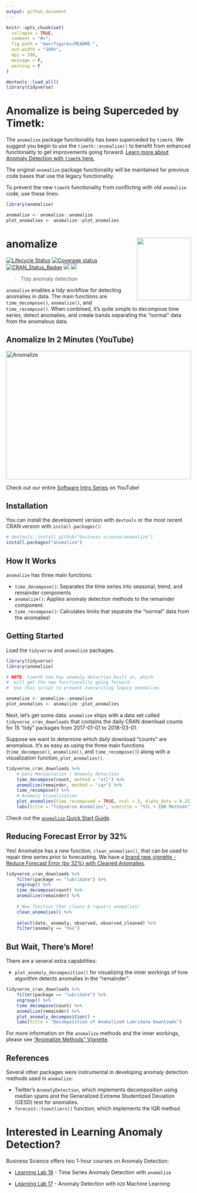 ```yaml
---
output: github_document
---
```


<!-- README.md is generated from README.Rmd. Please edit that file -->

```r
knitr::opts_chunk$set(
  collapse = TRUE,
  comment = "#>",
  fig.path = "man/figures/README-",
  out.width = "100%",
  dpi = 200,
  message = F,
  warning = F
)

devtools::load_all()
library(tidyverse)
```

# Anomalize is being Superceded by Timetk:

The `anomalize` package functionality has been superceded by `timetk`. We suggest you begin to use the `timetk::anomalize()` to benefit from enhanced functionality to get improvements going forward. [Learn more about Anomaly Detection with `timetk` here.](https://business-science.github.io/timetk/articles/TK08_Automatic_Anomaly_Detection.html) 

The original `anomalize` package functionality will be maintained for previous code bases that use the legacy functionality. 

To prevent the new `timetk` functionality from conflicting with old `anomalize` code, use these lines:

``` r
library(anomalize)

anomalize <- anomalize::anomalize
plot_anomalies <- anomalize::plot_anomalies
```


<!-- # anomalize -->
# anomalize <img src="man/figures/anomalize-logo.png" width="147" height="170" align="right" />

[![Lifecycle Status](https://img.shields.io/badge/lifecycle-superceded-orange.svg)](https://lifecycle.r-lib.org/articles/stages.html)
[![Coverage status](https://codecov.io/gh/business-science/anomalize/branch/master/graph/badge.svg)](https://app.codecov.io/github/business-science/anomalize?branch=master)
[![CRAN_Status_Badge](http://www.r-pkg.org/badges/version/anomalize)](https://cran.r-project.org/package=anomalize)
![](http://cranlogs.r-pkg.org/badges/anomalize?color=brightgreen)
![](http://cranlogs.r-pkg.org/badges/grand-total/anomalize?color=brightgreen)


> Tidy anomaly detection

`anomalize` enables a tidy workflow for detecting anomalies in data. The main functions are `time_decompose()`, `anomalize()`, and `time_recompose()`. When combined, it's quite simple to decompose time series, detect anomalies, and create bands separating the "normal" data from the anomalous data.

## Anomalize In 2 Minutes (YouTube)

<a href="https://www.youtube.com/watch?v=Gk_HwjhlQJs" target="_blank"><img src="http://img.youtube.com/vi/Gk_HwjhlQJs/0.jpg"
alt="Anomalize" width="100%" height="350"/></a>

Check out our entire [Software Intro Series](https://www.youtube.com/watch?v=Gk_HwjhlQJs&list=PLo32uKohmrXsYNhpdwr15W143rX6uMAze) on YouTube!

## Installation

You can install the development version with `devtools` or the most recent CRAN version with `install.packages()`:

``` r
# devtools::install_github("business-science/anomalize")
install.packages("anomalize")
```

## How It Works

`anomalize` has three main functions:

- `time_decompose()`: Separates the time series into seasonal, trend, and remainder components
- `anomalize()`: Applies anomaly detection methods to the remainder component.
- `time_recompose()`: Calculates limits that separate the "normal" data from the anomalies!

## Getting Started

Load the `tidyverse` and `anomalize` packages.

```r
library(tidyverse)
library(anomalize)

# NOTE: timetk now has anomaly detection built in, which 
#  will get the new functionality going forward.
#  Use this script to prevent overwriting legacy anomalize:

anomalize <- anomalize::anomalize
plot_anomalies <- anomalize::plot_anomalies
```


Next, let's get some data.  `anomalize` ships with a data set called `tidyverse_cran_downloads` that contains the daily CRAN download counts for 15 "tidy" packages from 2017-01-01 to 2018-03-01.

Suppose we want to determine which daily download "counts" are anomalous. It's as easy as using the three main functions (`time_decompose()`, `anomalize()`, and `time_recompose()`) along with a visualization function, `plot_anomalies()`.

```r
tidyverse_cran_downloads %>%
    # Data Manipulation / Anomaly Detection
    time_decompose(count, method = "stl") %>%
    anomalize(remainder, method = "iqr") %>%
    time_recompose() %>%
    # Anomaly Visualization
    plot_anomalies(time_recomposed = TRUE, ncol = 3, alpha_dots = 0.25) +
    labs(title = "Tidyverse Anomalies", subtitle = "STL + IQR Methods") 
```

Check out the [`anomalize` Quick Start Guide](https://business-science.github.io/anomalize/articles/anomalize_quick_start_guide.html). 

## Reducing Forecast Error by 32%

Yes! Anomalize has a new function, `clean_anomalies()`, that can be used to repair time series prior to forecasting. We have a [brand new vignette - Reduce Forecast Error (by 32%) with Cleaned Anomalies](https://business-science.github.io/anomalize/articles/forecasting_with_cleaned_anomalies.html).
```r
tidyverse_cran_downloads %>%
    filter(package == "lubridate") %>%
    ungroup() %>%
    time_decompose(count) %>%
    anomalize(remainder) %>%
  
    # New function that cleans & repairs anomalies!
    clean_anomalies() %>%
  
    select(date, anomaly, observed, observed_cleaned) %>%
    filter(anomaly == "Yes")
```


## But Wait, There's More!

There are a several extra capabilities:

- `plot_anomaly_decomposition()` for visualizing the inner workings of how algorithm detects anomalies in the "remainder". 

```r
tidyverse_cran_downloads %>%
    filter(package == "lubridate") %>%
    ungroup() %>%
    time_decompose(count) %>%
    anomalize(remainder) %>%
    plot_anomaly_decomposition() +
    labs(title = "Decomposition of Anomalized Lubridate Downloads")
```

For more information on the `anomalize` methods and the inner workings, please see ["Anomalize Methods" Vignette](https://business-science.github.io/anomalize/articles/anomalize_methods.html). 

## References

Several other packages were instrumental in developing anomaly detection methods used in `anomalize`:

- Twitter's `AnomalyDetection`, which implements decomposition using median spans and the Generalized Extreme Studentized Deviation (GESD) test for anomalies.
- `forecast::tsoutliers()` function, which implements the IQR method. 

# Interested in Learning Anomaly Detection?

Business Science offers two 1-hour courses on Anomaly Detection:

- [Learning Lab 18](https://university.business-science.io/p/learning-labs-pro) - Time Series Anomaly Detection with `anomalize`

- [Learning Lab 17](https://university.business-science.io/p/learning-labs-pro) - Anomaly Detection with `H2O` Machine Learning

